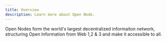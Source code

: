 ```yaml
---
title: Overview
description: Learn more about Open Node.
---
```


Open Nodes form the world's largest decentralized informaiton network, structuring Open Information from Web 1,2 & 3 and make it accessible to all.
